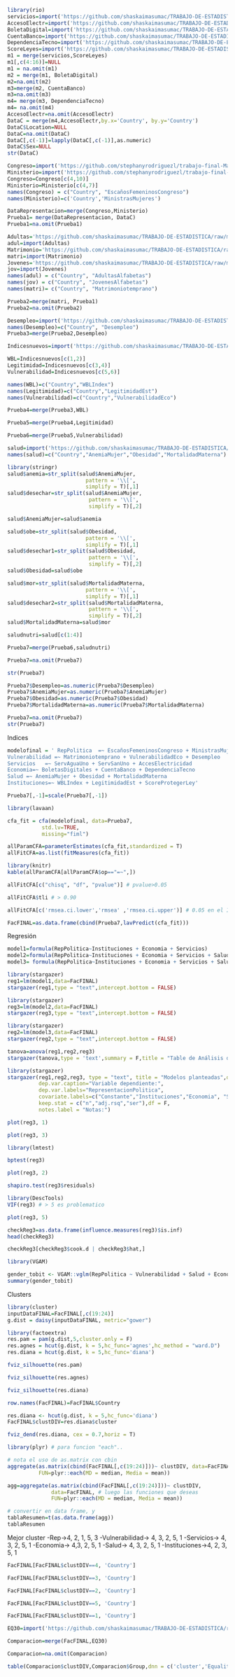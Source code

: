 
```r
library(rio)
servicios=import('https://github.com/shaskaimasumac/TRABAJO-DE-ESTADISTICA/raw/master/%25Servicios(agua%20y%20sanidad).xlsx')
AccesoElectr=import('https://github.com/shaskaimasumac/TRABAJO-DE-ESTADISTICA/raw/master/Acceso%20Electricidad.xlsx')
BoletaDigital=import('https://github.com/shaskaimasumac/TRABAJO-DE-ESTADISTICA/raw/master/Boleta%20Digital.xlsx')
CuentaBanco=import('https://github.com/shaskaimasumac/TRABAJO-DE-ESTADISTICA/raw/master/Cuenta%20de%20banco.xlsx')
DependenciaTecno=import('https://github.com/shaskaimasumac/TRABAJO-DE-ESTADISTICA/raw/master/Dependencia%20Tecnol%C3%B3gica.xlsx')
ScoreLeyes=import('https://github.com/shaskaimasumac/TRABAJO-DE-ESTADISTICA/raw/master/ScoreProteger.xlsx')
m1 = merge(servicios,ScoreLeyes)
m1[,c(4:16)]=NULL
m1 = na.omit(m1)
m2 = merge(m1, BoletaDigital)
m2=na.omit(m2)
m3=merge(m2, CuentaBanco)
m3=na.omit(m3)
m4= merge(m3, DependenciaTecno)
m4= na.omit(m4)
AccesoElectr=na.omit(AccesoElectr)
DataC = merge(m4,AccesoElectr,by.x='Country', by.y='Country')
DataC$Location=NULL
DataC=na.omit(DataC)
DataC[,c(-1)]=lapply(DataC[,c(-1)],as.numeric)
DataC$Sex=NULL
str(DataC)
```
```r
Congreso=import('https://github.com/stephanyrodriguezl/trabajo-final-Magallanes/raw/master/Congreso.csv')
Ministerio=import('https://github.com/stephanyrodriguezl/trabajo-final-Magallanes/raw/master/Ministerio.csv')
Congreso=Congreso[c(4,10)]
Ministerio=Ministerio[c(4,7)]
names(Congreso) = c("Country", "EscañosFemeninosCongreso")
names(Ministerio)=c('Country','MinistrasMujeres')
```
```r
DataRepresentacion=merge(Congreso,Ministerio)
Prueba1= merge(DataRepresentacion, DataC)
Prueba1=na.omit(Prueba1)
```

```r
Adultas='https://github.com/shaskaimasumac/TRABAJO-DE-ESTADISTICA/raw/master/%25adultas%20alfabetas.xls'
adul=import(Adultas)
Matrimonio='https://github.com/shaskaimasumac/TRABAJO-DE-ESTADISTICA/raw/master/%25casadas%20entre%2015-19.xlsx'
matri=import(Matrimonio)
Jovenes='https://github.com/shaskaimasumac/TRABAJO-DE-ESTADISTICA/raw/master/%25jovenesalfabetas.xls'
jov=import(Jovenes)
names(adul) = c("Country", "AdultasAlfabetas")
names(jov) = c("Country", "JovenesAlfabetas")
names(matri)= c("Country", "Matrimoniotemprano")
```
```r
Prueba2=merge(matri, Prueba1)
Prueba2=na.omit(Prueba2)
```

```r
Desempleo=import('https://github.com/shaskaimasumac/TRABAJO-DE-ESTADISTICA/raw/master/Total%20unemployment%20rate%20(female%20to%20male%20ratio).csv')
names(Desempleo)=c("Country", "Desempleo")
Prueba3=merge(Prueba2,Desempleo)
```

```r
Indicesnuevos=import('https://github.com/shaskaimasumac/TRABAJO-DE-ESTADISTICA/raw/master/Indices%20nuevos.xlsx')
```

```r
WBL=Indicesnuevos[c(1,2)]
Legitimidad=Indicesnuevos[c(3,4)]
Vulnerabilidad=Indicesnuevos[c(5,6)]
```
```r
names(WBL)=c("Country","WBLIndex")
names(Legitimidad)=c("Country","LegitimidadEst")
names(Vulnerabilidad)=c("Country","VulnerabilidadEco")
```
```r
Prueba4=merge(Prueba3,WBL)
```
```r
Prueba5=merge(Prueba4,Legitimidad)
```
```r
Prueba6=merge(Prueba5,Vulnerabilidad)
```

```r
salud=import('https://github.com/shaskaimasumac/TRABAJO-DE-ESTADISTICA/raw/master/related%20to%20health%20and%20nutrition.xlsx')
names(salud)=c("Country","AnemiaMujer","Obesidad","MortalidadMaterna")
```

```r
library(stringr)
salud$anemia=str_split(salud$AnemiaMujer,
                         pattern = '\\[',
                         simplify = T)[,1]
salud$desechar=str_split(salud$AnemiaMujer,
                          pattern = '\\[',
                          simplify = T)[,2]
```
```r
salud$AnemiaMujer=salud$anemia
```
```r
salud$obe=str_split(salud$Obesidad,
                         pattern = '\\[',
                         simplify = T)[,1]
salud$desechar1=str_split(salud$Obesidad,
                          pattern = '\\[',
                          simplify = T)[,2]
salud$Obesidad=salud$obe
```
```r
salud$mor=str_split(salud$MortalidadMaterna,
                         pattern = '\\[',
                         simplify = T)[,1]
salud$desechar2=str_split(salud$MortalidadMaterna,
                          pattern = '\\[',
                          simplify = T)[,2]
salud$MortalidadMaterna=salud$mor
```
```r
saludnutri=salud[c(1:4)]
```

```r
Prueba7=merge(Prueba6,saludnutri)
```

```r
Prueba7=na.omit(Prueba7)
```
```r
str(Prueba7)
```
```r
Prueba7$Desempleo=as.numeric(Prueba7$Desempleo)
Prueba7$AnemiaMujer=as.numeric(Prueba7$AnemiaMujer)
Prueba7$Obesidad=as.numeric(Prueba7$Obesidad)
Prueba7$MortalidadMaterna=as.numeric(Prueba7$MortalidadMaterna)
```
```r
Prueba7=na.omit(Prueba7)
str(Prueba7)
```

Indices
```r
modelofinal = ' RepPolitica  =~ EscañosFemeninosCongreso + MinistrasMujeres
Vulnerabilidad =~ Matrimoniotemprano + VulnerabilidadEco + Desempleo
Servicios   =~ ServAguaUno + ServSanUno + AccesElectricidad 
Economia=~ BoletasDigitales + CuentaBanco + DependenciaTecno 
Salud =~ AnemiaMujer + Obesidad + MortalidadMaterna
Instituciones=~ WBLIndex + LegitimidadEst + ScoreProtegerLey'
```
```r
Prueba7[,-1]=scale(Prueba7[,-1])

```

```r
library(lavaan)

cfa_fit = cfa(modelofinal, data=Prueba7, 
           std.lv=TRUE,  
           missing="fiml")
```

```r
allParamCFA=parameterEstimates(cfa_fit,standardized = T)
allFitCFA=as.list(fitMeasures(cfa_fit))
```

```r
library(knitr)
kable(allParamCFA[allParamCFA$op=="=~",])
```

```r
allFitCFA[c("chisq", "df", "pvalue")] # pvalue>0.05
```
```r
allFitCFA$tli # > 0.90
```
```r
allFitCFA[c('rmsea.ci.lower','rmsea' ,'rmsea.ci.upper')] # 0.05 en el Int de Conf?

```

```r
FacFINAL=as.data.frame(cbind(Prueba7,lavPredict(cfa_fit)))
```
Regresión
```r
model1=formula(RepPolitica~Instituciones + Economia + Servicios)
model2=formula(RepPolitica~Instituciones + Economia + Servicios + Salud + Vulnerabilidad)
model3= formula(RepPolitica~Instituciones + Economia + Servicios + Salud)
```

```r
library(stargazer)
reg1=lm(model1,data=FacFINAL)
stargazer(reg1,type = "text",intercept.bottom = FALSE)
```
```r
library(stargazer)
reg3=lm(model2,data=FacFINAL)
stargazer(reg3,type = "text",intercept.bottom = FALSE)
```
```r
library(stargazer)
reg2=lm(model3,data=FacFINAL)
stargazer(reg2,type = "text",intercept.bottom = FALSE)
```

```r
tanova=anova(reg1,reg2,reg3)
stargazer(tanova,type = 'text',summary = F,title = "Table de Análisis de Varianza")
```
```r
library(stargazer)
stargazer(reg1,reg2,reg3, type = "text", title = "Modelos planteadas",digits = 2, single.row = F,no.space = F,intercept.bottom = FALSE,
          dep.var.caption="Variable dependiente:",
          dep.var.labels="RepresentacionPolitica",
          covariate.labels=c("Constante","Instituciones","Economia", "Servicios","Salud"),
          keep.stat = c("n","adj.rsq","ser"),df = F,
          notes.label = "Notas:")
```

```r
plot(reg3, 1)
```
```r
plot(reg3, 3)
```
```r
library(lmtest)

```
```r
bptest(reg3)
```
```r
plot(reg3, 2)
```
```r
shapiro.test(reg3$residuals)

```
```r
library(DescTools)
VIF(reg3) # > 5 es problematico
```

```r
plot(reg3, 5)
```
```r
checkReg3=as.data.frame(influence.measures(reg3)$is.inf)
head(checkReg3)
```
```r
checkReg3[checkReg3$cook.d | checkReg3$hat,]
```

```r
library(VGAM)

gender_tobit <- VGAM::vglm(RepPolitica ~ Vulnerabilidad + Salud + Economia + Servicios + Instituciones, tobit(Upper = 3), data = FacFINAL)
summary(gender_tobit)
```
Clusters

```r
library(cluster)
inputDataFINAL=FacFINAL[,c(19:24)]
g.dist = daisy(inputDataFINAL, metric="gower")
```
```r
library(factoextra)
res.pam = pam(g.dist,5,cluster.only = F)
res.agnes = hcut(g.dist, k = 5,hc_func='agnes',hc_method = "ward.D")
res.diana = hcut(g.dist, k = 5,hc_func='diana')
```
```r
fviz_silhouette(res.pam)
```
```r
fviz_silhouette(res.agnes)
```
```r
fviz_silhouette(res.diana)
```
```r
row.names(FacFINAL)=FacFINAL$Country

```

```r
res.diana <- hcut(g.dist, k = 5,hc_func='diana')
FacFINAL$clustDIV=res.diana$cluster
```
```r
fviz_dend(res.diana, cex = 0.7,horiz = T)

```

```r
library(plyr) # para funcion "each"..

# nota el uso de as.matrix con cbin
aggregate(as.matrix(cbind(FacFINAL[,c(19:24)]))~ clustDIV, data=FacFINAL,
          FUN=plyr::each(MD = median, Media = mean))
```
```r
agg=aggregate(as.matrix(cbind(FacFINAL[,c(19:24)]))~ clustDIV, 
              data=FacFINAL, # luego las funciones que deseas
              FUN=plyr::each(MD = median, Media = mean))

# convertir en data frame, y 
tablaResumen=t(as.data.frame(agg))
tablaResumen
```
Mejor cluster
-Rep->4, 2, 1, 5, 3
-Vulnerabilidad-> 4, 3, 2, 5, 1
-Servicios-> 4, 3, 2, 5, 1
-Economia-> 4,3, 2, 5, 1
-Salud-> 4, 3, 2, 5, 1
-Instituciones->4, 2, 3, 5, 1

```r
FacFINAL[FacFINAL$clustDIV==4, 'Country']

```
```r
FacFINAL[FacFINAL$clustDIV==3, 'Country']

```

```r
FacFINAL[FacFINAL$clustDIV==2, 'Country']

```

```r
FacFINAL[FacFINAL$clustDIV==5, 'Country']

```
```r
FacFINAL[FacFINAL$clustDIV==1, 'Country']

```

```r
EQ30=import('https://github.com/shaskaimasumac/TRABAJO-DE-ESTADISTICA/raw/master/EQ30.xlsx')

```
```r
Comparacion=merge(FacFINAL,EQ30)
```
```r
Comparacion=na.omit(Comparacion)
```
```r
table(Comparacion$clustDIV,Comparacion$Group,dnn = c('cluster','Equality'))
```

```r

```

